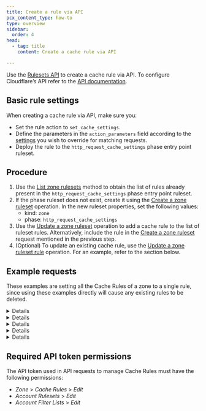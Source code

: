 ```yaml
---
title: Create a rule via API
pcx_content_type: how-to
type: overview
sidebar:
  order: 4
head:
  - tag: title
    content: Create a cache rule via API

---
```



Use the [Rulesets API](https://developers.cloudflare.com/ruleset-engine/rulesets-api/) to create a cache rule via API. To configure Cloudflare’s API refer to the [API documentation](/fundamentals/api/get-started/).

## Basic rule settings

When creating a cache rule via API, make sure you:

* Set the rule action to `set_cache_settings`.
* Define the parameters in the `action_parameters` field according to the [settings](/cache/how-to/cache-rules/settings/) you wish to override for matching requests.
* Deploy the rule to the `http_request_cache_settings` phase entry point ruleset.

## Procedure

1. Use the [List zone rulesets](/api/resources/rulesets/methods/list/) method to obtain the list of rules already present in the `http_request_cache_settings` phase entry point ruleset.
2. If the phase ruleset does not exist, create it using the [Create a zone ruleset](/api/resources/rulesets/methods/create/) operation. In the new ruleset properties, set the following values:
   * kind: `zone`
   * phase: `http_request_cache_settings`
3. Use the [Update a zone ruleset](/api/resources/rulesets/methods/update/) operation to add a cache rule to the list of ruleset rules. Alternatively, include the rule in the [Create a zone ruleset](/api/resources/rulesets/methods/create/) request mentioned in the previous step.
4. (Optional) To update an existing cache rule, use the [Update a zone ruleset rule](/api/resources/rulesets/methods/update/) operation. For an example, refer to the section below.

## Example requests

These examples are setting all the Cache Rules of a zone to a single rule, since using these examples directly will cause any existing rules to be deleted.


<Details header="Example: Cache everything for example.com">

```bash title="Request"
curl --request PUT \
https://api.cloudflare.com/client/v4/zones/{zone_id}/rulesets/{ruleset_id} \
--header "Authorization: Bearer <API_TOKEN>" \
--header "Content-Type: application/json" \
--data '{
  "rules": [
    {
      "expression": "(http.host eq \"example.com\")",
      "description": "cache everything for example.com",
      "action": "set_cache_settings",
      "action_parameters": {
        "cache": true
      }
    }
  ]
}'
```


</Details>


<Details header="Example: Extend read timeout for Android clients">

```bash title="Request"
curl --request PUT \
https://api.cloudflare.com/client/v4/zones/{zone_id}/rulesets/{ruleset_id} \
--header "Authorization: Bearer <API_TOKEN>" \
--header "Content-Type: application/json" \
--data '{
  "rules": [
    {
      "expression": "(http.user_agent contains \"Android\")",
      "description": "extend read timeout for android clients",
      "action": "set_cache_settings",
      "action_parameters": {
        "cache": true,
        "read_timeout": 300
      }
    }
  ]
}'
```


</Details>


<Details header="Example: Disable Cache Reserve for frequently updated assets">

```bash title="Request"
curl --request PUT \
https://api.cloudflare.com/client/v4/zones/{zone_id}/rulesets/{ruleset_id} \
--header "Authorization: Bearer <API_TOKEN>" \
--header "Content-Type: application/json" \
--data '{
  "rules": [
    {
      "expression": "(starts_with(http.request.uri, \"/feed/\"))",
      "description": "disable cache reserve for frequently updated assets",
      "action": "set_cache_settings",
      "action_parameters": {
        "cache": true,
        "cache_reserve": {
          "enabled": false
        }
      }
    }
  ]
}'
```


</Details>


<Details header="Example: Turn off default cache TTLs">

```bash title="Request"
curl --request PUT \
https://api.cloudflare.com/client/v4/zones/{zone_id}/rulesets/{ruleset_id} \
--header "Authorization: Bearer <API_TOKEN>" \
--header "Content-Type: application/json" \
--data '{
  "rules": [
    {
      "expression": "(http.host eq \"example.com\")",
      "description": "turn off default cache ttls",
      "action": "set_cache_settings",
      "action_parameters": {
        "cache": true,
        "edge_ttl": {
          "mode": "bypass_by_default"
        }
      }
    }
  ]
}'
```


</Details>


<Details header="Example: Update the position of an existing rule">

```bash title="Request"
curl --request PATCH \
https://api.cloudflare.com/client/v4/zones/{zone_id}/rulesets/{ruleset_id}/rules/{rule_id} \
--header "Authorization: Bearer <API_TOKEN>" \
--header "Content-Type: application/json" \
--data '{
      "expression": "(http.host eq \"example.com\")",
      "description": "cache everything for example.com",
      "action": "set_cache_settings",
      "action_parameters": {
        "cache": true
      }
      "enabled": true,
      "position": {
        "before": "da5e8e506c8e7877fe06cdf4c41add54"
      }
}'
```


</Details>

## Required API token permissions

The API token used in API requests to manage Cache Rules must have the following permissions:

* *Zone* > *Cache Rules* > *Edit*
* *Account Rulesets* > *Edit*
* *Account Filter Lists* > *Edit*
